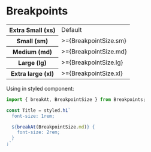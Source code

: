 
<Meta title="Styles/Breakpoints" />

# Breakpoints

<table>
  <tr>
    <th>Extra Small (xs)</th>
    <td>Default</td>
  </tr>
    <tr>
    <th>Small (sm)</th>
    <td> >={BreakpointSize.sm}</td>
  </tr>
    <tr>
    <th>Medium (md)</th>
    <td> >={BreakpointSize.md}</td>
  </tr>
    <tr>
    <th>Large (lg)</th>
    <td> >={BreakpointSize.lg}</td>
  </tr>
    <tr>
    <th>Extra large (xl)</th>
    <td> >={BreakpointSize.xl}</td>
  </tr>
</table>

Using in styled component:
```js
import { breakAt, BreakpointSize } from Breakpoints;

const Title = styled.h1`
  font-size: 1rem;

  ${breakAt(BreakpointSize.md)} {
    font-size: 2rem;
  }
;`
```

